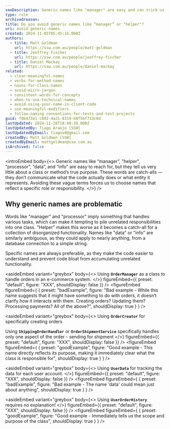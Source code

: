 ```yaml
---
seoDescription: Generic names like "manager" are easy and can trick us into thinking they are good for consistency. But they can quickly undermine conveying the meaning of your code.
type: rule
archivedreason:
title: Do you avoid generic names like “manager” or "helper"?
uri: avoid-generic-names
created: 2024-11-05T05:45:16.000Z
authors:
  - title: Matt Goldman
    url: https://ssw.com.au/people/matt-goldman
  - title: Jeoffrey Fischer
    url: https://ssw.com.au/people/jeoffrey-fischer
  - title: Daniel Mackay
    url: https://ssw.com.au/people/daniel-mackay
related:
  - clear-meaningful-names
  - verbs-for-method-names
  - nouns-for-class-names
  - avoid-micro-jargon
  - consistent-words-for-concepts
  - when-to-use-technical-names
  - avoid-using-your-name-in-client-code
  - use-meaningful-modifiers
  - follow-naming-conventions-for-tests-and-test-projects
guid: f0b473e1-c892-4a21-8319-68f56f713c0d
lastUpdated: 2024-11-28T18:40:38.000Z
lastUpdatedBy: Tiago Araújo [SSW]
lastUpdatedByEmail: tiagov8@gmail.com
createdBy: Matt Goldman [SSW]
createdByEmail: mattgoldman@ssw.com.au
isArchived: false
---
```


<introEmbed
  body={<>
Generic names like “manager”, "helper", “processor”, “data”, and “info” are easy to reach for, but they tell us very little about a class or method’s true purpose. These words are catch-alls — they don’t communicate what the code actually does or what entity it represents. Avoiding these vague terms forces us to choose names that reflect a specific role or responsibility.
  </>}
/>
## Why generic names are problematic

Words like "manager" and "processor" imply something that handles various tasks, which can make it tempting to pile unrelated responsibilities into one class. "Helper" makes this worse as it becomes a catch-all for a collection of disorganized functionality. Names like "data" or "info" are similarly ambiguous, as they could apply to nearly anything, from a database connection to a simple string.

Specific names are always preferable, as they make the code easier to understand and prevent code bloat from accumulating unrelated functionality.

<asideEmbed
  variant="greybox"
  body={<>
    Using **`OrderManager`** as a class to handle orders in an e-commerce system.
  </>}
  figureEmbed={{
    preset: "default",
    figure: "XXX",
    shouldDisplay: false
  }}
/>
<figureEmbed figureEmbed={ {
  preset: "badExample",
  figure: "Bad example - While this name suggests that it might have something to do with orders, it doesn’t clarify how it interacts with them. Creating orders? Updating them? Processing payments? All of the above?",
  shouldDisplay: true
} } />


<asideEmbed
  variant="greybox"
  body={<>
    Using **`OrderCreator`** for specifically creating orders

Using **`ShippingOrderHandler`** or **`OrderShipmentService`** specifically handles only one aspect of the order - sending for shipment
  </>}
  figureEmbed={{
    preset: "default",
    figure: "XXX",
    shouldDisplay: false
  }}
/>
<figureEmbed figureEmbed={ {
  preset: "goodExample",
  figure: "Good example - This name directly reflects its purpose, making it immediately clear what the class is responsible for",
  shouldDisplay: true
} } />


<asideEmbed
  variant="greybox"
  body={<>
    Using **`UserData`** for tracking the data for each user account.
  </>}
  figureEmbed={{
    preset: "default",
    figure: "XXX",
    shouldDisplay: false
  }}
/>
<figureEmbed figureEmbed={ {
  preset: "badExample",
  figure: "Bad example - The name 'data' could mean just about anything",
  shouldDisplay: true
} } />


<asideEmbed
  variant="greybox"
  body={<>
    Using **`UserOrderHistory`** requires no explanation!
  </>}
  figureEmbed={{
    preset: "default",
    figure: "XXX",
    shouldDisplay: false
  }}
/>
<figureEmbed figureEmbed={ {
  preset: "goodExample",
  figure: "Good example - Immediately tells us the scope and purpose of the class",
  shouldDisplay: true
} } />
